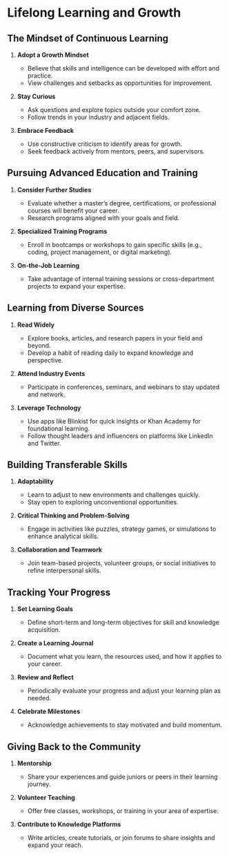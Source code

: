 # Lifelong Learning and Growth

## The Mindset of Continuous Learning
1. **Adopt a Growth Mindset**

    - Believe that skills and intelligence can be developed with effort and practice.
    - View challenges and setbacks as opportunities for improvement.

2. **Stay Curious**

    - Ask questions and explore topics outside your comfort zone.
    - Follow trends in your industry and adjacent fields.

3. **Embrace Feedback**

    - Use constructive criticism to identify areas for growth.
    - Seek feedback actively from mentors, peers, and supervisors.


## Pursuing Advanced Education and Training
1. **Consider Further Studies**

    - Evaluate whether a master’s degree, certifications, or professional courses will benefit your career.
    - Research programs aligned with your goals and field.

2. **Specialized Training Programs**

    - Enroll in bootcamps or workshops to gain specific skills (e.g., coding, project management, or digital marketing).

3. **On-the-Job Learning**

    - Take advantage of internal training sessions or cross-department projects to expand your expertise.



## Learning from Diverse Sources
1. **Read Widely**

    - Explore books, articles, and research papers in your field and beyond.
    - Develop a habit of reading daily to expand knowledge and perspective.

2. **Attend Industry Events**

    - Participate in conferences, seminars, and webinars to stay updated and network.

3. **Leverage Technology**

    - Use apps like Blinkist for quick insights or Khan Academy for foundational learning.
    - Follow thought leaders and influencers on platforms like LinkedIn and Twitter.


## Building Transferable Skills
1. **Adaptability**

    - Learn to adjust to new environments and challenges quickly.
    - Stay open to exploring unconventional opportunities.

2. **Critical Thinking and Problem-Solving**

    - Engage in activities like puzzles, strategy games, or simulations to enhance analytical skills.

3. **Collaboration and Teamwork**

    - Join team-based projects, volunteer groups, or social initiatives to refine interpersonal skills.


## Tracking Your Progress
1. **Set Learning Goals**

    - Define short-term and long-term objectives for skill and knowledge acquisition.

2. **Create a Learning Journal**

    - Document what you learn, the resources used, and how it applies to your career.

3. **Review and Reflect**

    - Periodically evaluate your progress and adjust your learning plan as needed.

4. **Celebrate Milestones**

    - Acknowledge achievements to stay motivated and build momentum.


## Giving Back to the Community
1. **Mentorship**

    - Share your experiences and guide juniors or peers in their learning journey.

2. **Volunteer Teaching**

    - Offer free classes, workshops, or training in your area of expertise.

3. **Contribute to Knowledge Platforms**

    - Write articles, create tutorials, or join forums to share insights and expand your reach.


